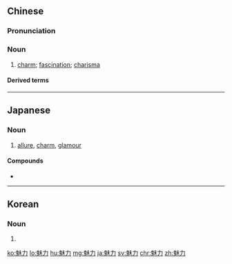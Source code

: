 ==Chinese==
{{zh-forms}}

===Pronunciation===
{{zh-pron
|m=mèilì
|c=mei6 lik6
|mn=xm,zz,tw:bī-le̍k/qz:bī-lia̍k/twv:bī-la̍t
|cat=n
}}

===Noun===
{{zh-noun}}

# [[charm]]; [[fascination]]; [[charisma]]
#: {{zh-x|富有 魅力|glamorous}}
#: {{zh-x|魅力 十足|glamorous}}

====Derived terms====
{{zh-der|大展魅力}}

----

==Japanese==
{{ja-kanjitab|み|りょく|yomi=on}}

===Noun===
{{ja-noun|みりょく}}

# [[allure]], [[charm]], [[glamour]]

====Compounds====
* {{ja-r|魅力的|みりょくてき}}

----

==Korean==
{{ko-hanjatab}}

===Noun===
{{ko-noun|rv=maeryeok|hangeul=매력}}

# {{hanja form of|매력|[[charm]]}}

[[ko:魅力]]
[[lo:魅力]]
[[hu:魅力]]
[[mg:魅力]]
[[ja:魅力]]
[[sv:魅力]]
[[chr:魅力]]
[[zh:魅力]]
